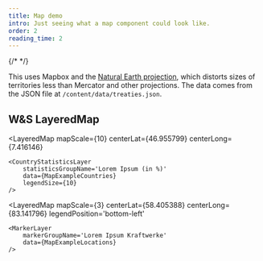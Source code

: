 ---
title: Map demo
intro: Just seeing what a map component could look like.
order: 2
reading_time: 2
---
{/* <Map caption="Member states of the Chemical Weapons Convention (CWC)" /> */}


This uses Mapbox and the [Natural Earth projection](https://www.shadedrelief.com/NE_proj/index.html), which distorts sizes of territories less than Mercator and other projections. The data comes from the JSON file at `/content/data/treaties.json`.

## W&S LayeredMap

<LayeredMap
    mapScale={10}
    centerLat={46.955799}
    centerLong={7.416146}
>
    <CountryStatisticsLayer
        statisticsGroupName='Lorem Ipsum (in %)'
        data={MapExampleCountries}
        legendSize={10}
    />
</LayeredMap>

<LayeredMap
    mapScale={3}
    centerLat={58.405388}
    centerLong={83.141796}
    legendPosition='bottom-left'
>
    <MarkerLayer
        markerGroupName='Lorem Ipsum Kraftwerke'
        data={MapExampleLocations}
    />
</LayeredMap>

<LayeredMap>
    <CountryStatisticsLayer
        data={MapExampleCountries}
        statisticsGroupName='Lorem Ipsum (in %)'
        />
    <CountryStatisticsLayer
        data={MapExampleAlternativeCountries}
        statisticsGroupName='Lorem Ipsum (in %)'
        legendSize={3}
        colorRangeStart='#FCC203'
        colorRangeEnd='#FC2803FF'
    />
    <MarkerLayer
        markerGroupName='Lorem Ipsum Kraftwerke'
        data={MapExampleLocations}
    />
</LayeredMap>



